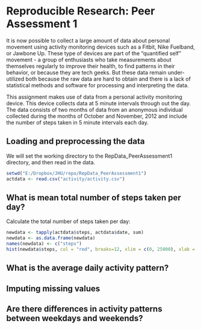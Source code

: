 Reproducible Research: Peer Assessment 1
=========================================================

It is now possible to collect a large amount of data about personal movement using activity monitoring devices such as a Fitbit, Nike Fuelband, or Jawbone Up. These type of devices are part of the "quantified self" movement - a group of enthusiasts who take measurements about themselves regularly to improve their health, to find patterns in their behavior, or because they are tech geeks. But these data remain under-utilized both because the raw data are hard to obtain and there is a lack of statistical methods and software for processing and interpreting the data.

This assignment makes use of data from a personal activity monitoring device. This device collects data at 5 minute intervals through out the day. The data consists of two months of data from an anonymous individual collected during the months of October and November, 2012 and include the number of steps taken in 5 minute intervals each day.

## Loading and preprocessing the data
We will set the working directory to the RepData_PeerAssessment1 directory, and then read in the data.

```r
setwd("E:/Dropbox/JHU/repo/RepData_PeerAssessment1")
actdata <- read.csv("activity/activity.csv")
```

## What is mean total number of steps taken per day?
Calculate the total number of steps taken per day:
```r
newdata <- tapply(actdata$steps, actdata$date, sum)
newdata <- as.data.frame(newdata)
names(newdata) <- c("steps")
hist(newdata$steps, col = "red", breaks=12, xlim = c(0, 25000), xlab = "Steps", main = "Histogram of Steps per Day")
```

## What is the average daily activity pattern?



## Imputing missing values



## Are there differences in activity patterns between weekdays and weekends?
